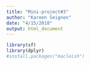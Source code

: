 ```yaml
---
title: "Mini-project#3"
author: "Kareen Seignon"
date: "4/15/2018"
output: html_document
---
```

```r
library(sf)
library(dplyr)
#install.packages("macleish") 
```

